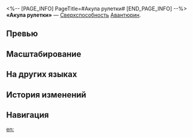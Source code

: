 <%-- [PAGE_INFO]
PageTitle=#Акула рулетки#
[END_PAGE_INFO] --%>
{{Навык Инфобокс
|Название         = Акула рулетки
|Изображение      = Навык Акула рулетки.png
|Персонаж         = Авантюрин
|Тип              = Сверхспособность
|Тэг              = Одиночная атака
|УронСтойк        = 30
|ЭнергияГен       = 5
|Энергия          = 110
|Длительность     = 
|Описание         = Получает от 1 до 7 ед. заряда Ставка вслепую, затем накладывает на выбранного противника статус Паника на 3 хода и наносит ему мнимый урон, равный {{Цвет|Выделенный|162%—291,6%}} от защиты Авантюрина. Когда союзник поражает противника со статусом Паника, наносимый ему крит. урон повышается на {{Цвет|Выделенный|9%—16,2%}}.
|Свойство1        = 
|Масштабирование1 = 
}}
'''«Акула рулетки»''' — [[Сверхспособность]] [[Авантюрин]].

==Превью==
{{Превью
|Файл = Акула рулетки Превью
}}

==Масштабирование==
{{Масштабирование навыка
|162%;172.8%;183.6%;194.4%;205.2%;216%;229.5%;243%;256.5%;270%;280.8%;291.6%;302.4%;313.2%;324%
|9%;9.6%;10.2%;10.8%;11.4%;12%;12.75%;13.5%;14.25%;15%;15.6%;16.2%;16.8%;17.4%;18%
}}

==На других языках==
{{На других языках
|en   = Roulette Shark
|zhs  = 轮盘勋爵
|zht  = 輪盤勳爵
|ja   = ロード・オブ・ルーレット
|ko   = 룰렛 샤크
|es   = Prodigio de la ruleta
|fr   = Roi de la roulette
|ru   = Акула рулетки
|th   = Roulette Shark
|vi   = Chúa Tể Vòng Quay
|de   = Lord Roulette
|id   = Roulette Shark
|pt   = Tubarão das Apostas
}}

==История изменений==
{{История изменений|3.5}}

==Навигация==
{{Навык Навбокс|Авантюрин}}

[[en:]]